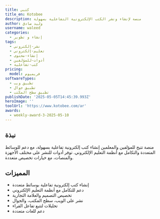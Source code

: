 ```yaml
---
title: كتبي
title_en: Kotobee
description: منصة لإنشاء ونشر الكتب الإلكترونية التفاعلية بسهولة
author: وليد صادق
username: waleed
categories:
  - إنشاء و تطوير
tags:
  - نشر-إلكتروني
  - تعليم-إلكتروني
  - إنشاء-محتوى
  - أدوات-للمؤلفين
  - كتب-تفاعلية
pricing:
  model: فريميوم
softwareTypes:
  - تطبيق ويب
  - تطبيق جوال
  - تطبيق سطح المكتب
publishDate: '2025-05-05T14:45:39.993Z'
heroImage: ''
toolUrl: 'https://www.kotobee.com/ar'
awards:
  - weekly-award-3-2025-05-10
---
```

## نبذة
منصة تتيح للمؤلفين والمعلمين إنشاء كتب إلكترونية تفاعلية بسهولة، مع دعم للوسائط المتعددة والتكامل مع أنظمة التعليم الإلكتروني. توفر أدوات للنشر على مختلف الأجهزة والمنصات، مع خيارات تخصيص متعددة.
    
## المميزات
- إنشاء كتب إلكترونية تفاعلية بوسائط متعددة
- دعم للتكامل مع أنظمة التعليم الإلكتروني
- تخصيص التصميم والعلامة التجارية
- نشر على الويب، سطح المكتب، والجوال
- تحليلات لتتبع تفاعل القراء
- دعم للغات متعددة
